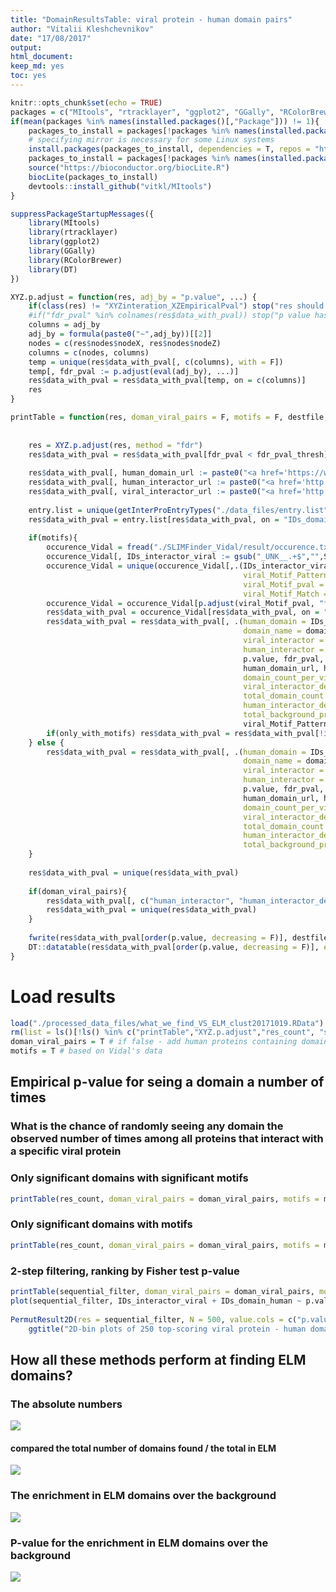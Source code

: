 ```yaml
---
title: "DomainResultsTable: viral protein - human domain pairs"
author: "Vitalii Kleshchevnikov"
date: "17/08/2017"
output: 
html_document: 
keep_md: yes
toc: yes
---
```


```r
knitr::opts_chunk$set(echo = TRUE)
packages = c("MItools", "rtracklayer", "ggplot2", "GGally", "RColorBrewer", "R.utils")
if(mean(packages %in% names(installed.packages()[,"Package"])) != 1){
    packages_to_install = packages[!packages %in% names(installed.packages()[,"Package"])]
    # specifying mirror is necessary for some Linux systems
    install.packages(packages_to_install, dependencies = T, repos = "http://mirrors.ebi.ac.uk/CRAN/")
    packages_to_install = packages[!packages %in% names(installed.packages()[,"Package"])]
    source("https://bioconductor.org/biocLite.R")
    biocLite(packages_to_install)
    devtools::install_github("vitkl/MItools")
}

suppressPackageStartupMessages({
    library(MItools)
    library(rtracklayer)
    library(ggplot2)
    library(GGally)
    library(RColorBrewer)
    library(DT)
})

XYZ.p.adjust = function(res, adj_by = "p.value", ...) {
    if(class(res) != "XYZinteration_XZEmpiricalPval") stop("res should be the output of permutationPval()")
    #if("fdr_pval" %in% colnames(res$data_with_pval)) stop("p value has already been fdr-corrected")
    columns = adj_by
    adj_by = formula(paste0("~",adj_by))[[2]]
    nodes = c(res$nodes$nodeX, res$nodes$nodeZ)
    columns = c(nodes, columns)
    temp = unique(res$data_with_pval[, c(columns), with = F])
    temp[, fdr_pval := p.adjust(eval(adj_by), ...)]
    res$data_with_pval = res$data_with_pval[temp, on = c(columns)]
    res
}

printTable = function(res, doman_viral_pairs = F, motifs = F, destfile, fdr_pval_thresh = 0.05, only_with_motifs = F, fdr_motifs = 1){
    
    
    res = XYZ.p.adjust(res, method = "fdr")
    res$data_with_pval = res$data_with_pval[fdr_pval < fdr_pval_thresh]
    
    res$data_with_pval[, human_domain_url := paste0("<a href='https://www.ebi.ac.uk/interpro/entry/",IDs_domain_human,"'>",IDs_domain_human,"</a>")]
    res$data_with_pval[, human_interactor_url := paste0("<a href='http://www.uniprot.org/uniprot/",IDs_interactor_human,"'>",IDs_interactor_human,"</a>")]
    res$data_with_pval[, viral_interactor_url := paste0("<a href='http://www.uniprot.org/uniprot/",IDs_interactor_viral,"'>",IDs_interactor_viral,"</a>")]
    
    entry.list = unique(getInterProEntryTypes("./data_files/entry.list")[,.(IDs_domain_human = ENTRY_AC, domain_name = ENTRY_NAME)])
    res$data_with_pval = entry.list[res$data_with_pval, on = "IDs_domain_human", allow.cartesian=TRUE]
    
    if(motifs){
        occurence_Vidal = fread("./SLIMFinder_Vidal/result/occurence.txt")
        occurence_Vidal[, IDs_interactor_viral := gsub("_UNK__.+$","",Seq)]
        occurence_Vidal = unique(occurence_Vidal[,.(IDs_interactor_viral, 
                                                    viral_Motif_Pattern = Pattern,
                                                    viral_Motif_pval = Sig,
                                                    viral_Motif_Match = Match)])
        occurence_Vidal = occurence_Vidal[p.adjust(viral_Motif_pval, "fdr") < fdr_motifs]
        res$data_with_pval = occurence_Vidal[res$data_with_pval, on = "IDs_interactor_viral", allow.cartesian=TRUE]
        res$data_with_pval = res$data_with_pval[, .(human_domain = IDs_domain_human,
                                                    domain_name = domain_name,
                                                    viral_interactor = IDs_interactor_viral,
                                                    human_interactor = IDs_interactor_human,
                                                    p.value, fdr_pval, observed_statistic,
                                                    human_domain_url, human_interactor_url, viral_interactor_url,
                                                    domain_count_per_viral_interactor = domain_count_per_IDs_interactor_viral,
                                                    viral_interactor_degree = IDs_interactor_viral_degree, 
                                                    total_domain_count = domain_count,
                                                    human_interactor_degree = IDs_interactor_human_degree,
                                                    total_background_proteins = N_prot_w_interactors,
                                                    viral_Motif_Pattern, viral_Motif_pval, viral_Motif_Match)]
        if(only_with_motifs) res$data_with_pval = res$data_with_pval[!is.na(viral_Motif_Pattern)]
    } else {
        res$data_with_pval = res$data_with_pval[, .(human_domain = IDs_domain_human,
                                                    domain_name = domain_name,
                                                    viral_interactor = IDs_interactor_viral,
                                                    human_interactor = IDs_interactor_human,
                                                    p.value, fdr_pval, observed_statistic,
                                                    human_domain_url, human_interactor_url, viral_interactor_url,
                                                    domain_count_per_viral_interactor = domain_count_per_IDs_interactor_viral,
                                                    viral_interactor_degree = IDs_interactor_viral_degree, 
                                                    total_domain_count = domain_count,
                                                    human_interactor_degree = IDs_interactor_human_degree,
                                                    total_background_proteins = N_prot_w_interactors)]
    }
    
    res$data_with_pval = unique(res$data_with_pval)
    
    if(doman_viral_pairs){
        res$data_with_pval[, c("human_interactor", "human_interactor_degree", "human_interactor_url") := NULL]
        res$data_with_pval = unique(res$data_with_pval)
    }
    
    fwrite(res$data_with_pval[order(p.value, decreasing = F)], destfile, sep = "\t")
    DT::datatable(res$data_with_pval[order(p.value, decreasing = F)], escape = FALSE)
}
```

# Load results

```r
load("./processed_data_files/what_we_find_VS_ELM_clust20171019.RData")
rm(list = ls()[!ls() %in% c("printTable","XYZ.p.adjust","res_count", "sequential_filter")])
doman_viral_pairs = T # if false - add human proteins containing domains
motifs = T # based on Vidal's data
```

## Empirical p-value for seing a domain a number of times
### What is the chance of randomly seeing any domain the observed number of times among all proteins that interact with a specific viral protein

### Only significant domains with significant motifs

```r
printTable(res_count, doman_viral_pairs = doman_viral_pairs, motifs = motifs, destfile = "./results/domains_fdr_corrected_only_with_significant_motifs_empirical_p_value.tsv", only_with_motifs = T, fdr_motifs = 0.05)
```

### Only significant domains with motifs

```r
printTable(res_count, doman_viral_pairs = doman_viral_pairs, motifs = motifs, destfile = "./results/domains_fdr_corrected_only_with_motifs_empirical_p_value.tsv", only_with_motifs = T)
```

### 2-step filtering, ranking by Fisher test p-value

```r
printTable(sequential_filter, doman_viral_pairs = doman_viral_pairs, motifs = motifs, destfile = "./results/domains_fdr_corrected_only_with_motifs_sequential_filter.tsv", only_with_motifs = T)
plot(sequential_filter, IDs_interactor_viral + IDs_domain_human ~ p.value, xlab = "Fisher's Exact Test pvalue", breaks = seq(-0.01, 
                                                                                                                             1.01, 0.01))
PermutResult2D(res = sequential_filter, N = 500, value.cols = c("p.value", "Emp.p.value")) +
    ggtitle("2D-bin plots of 250 top-scoring viral protein - human domain pairs, \n statistic: count of a domain among interacting partners of a viral protein")
```

## How all these methods perform at finding ELM domains?

### The absolute numbers

![](./images/benchmarkDomains_absolute_numbers.png)

#### compared the total number of domains found / the total in ELM
![](./images/benchmarkDomains_absolute_numbers_all.png)

### The enrichment in ELM domains over the background

![](./images/benchmarkDomains_overrepresentation.png)

### P-value for the enrichment in ELM domains over the background

![](./images/benchmarkDomains_pvalue.png)
